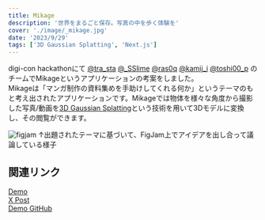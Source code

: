 ```yaml
---
title: Mikage
description: '世界をまるごと保存。写真の中を歩く体験を'
cover: './image/_mikage.jpg'
date: '2023/9/29'
tags: ['3D Gaussian Splatting', 'Next.js']
---
```


digi-con hackathonにて [@tra_sta](https://twitter.com/tra_sta) [@_SSlime](https://twitter.com/_SSlime) [@ras0q](https://twitter.com/ras0q) [@kamij_i](https://twitter.com/kamij_i) [@toshi00_p](https://twitter.com/toshi00_p) のチームでMikageというアプリケーションの考案をしました。  
Mikageは「マンガ制作の資料集めを手助けしてくれる何か」というテーマのもと考え出されたアプリケーションです。Mikageでは物体を様々な角度から撮影した写真/動画を[3D Gaussian Splatting](https://repo-sam.inria.fr/fungraph/3d-gaussian-splatting/)という技術を用いて3Dモデルに変換し、その閲覧ができます。

![figjam](./image/_mikage2.png)
↑出題されたテーマに基づいて、FigJam上でアイデアを出し合って議論している様子

## 関連リンク

[Demo](https://mikage.trap.show)  
[X Post](https://twitter.com/tra_sta/status/1707697969833865487)  
[Demo GitHub](https://github.com/cat-crosswalk/mikage-client)
